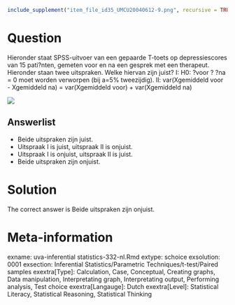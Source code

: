 ```{r, echo = FALSE, results = "hide"}
include_supplement("item_file_id35_UMCU20040612-9.png", recursive = TRUE)
```
Question
========

Hieronder staat SPSS-uitvoer van een gepaarde T-toets op depressiescores van 15 pati?nten, gemeten voor en na een gesprek met een therapeut. Hieronder staan twee uitspraken. Welke hiervan zijn juist?
I: H0: ?voor ? ?na = 0 moet worden verworpen (bij a=5% tweezijdig).
II: var(Xgemiddeld voor - Xgemiddeld na) = var(Xgemiddeld voor) + var(Xgemiddeld na) 



 ![](item_file_id35_UMCU20040612-9.png) 

Answerlist
----------
* Beide uitspraken zijn juist.
* Uitspraak I is juist, uitspraak II is onjuist.
* Uitspraak I is onjuist, uitspraak II is juist.
* Beide uitspraken zijn onjuist.

Solution
========

The correct answer is  Beide uitspraken zijn onjuist. 

Meta-information
================
exname: uva-inferential statistics-332-nl.Rmd 
extype: schoice 
exsolution: 0001 
exsection: Inferential Statistics/Parametric Techniques/t-test/Paired samples
exextra[Type]: Calculation, Case, Conceptual, Creating graphs, Data manipulation, Interpretating graph, Interpretating output, Performing analysis, Test choice 
exextra[Langauge]: Dutch 
exextra[Level]: Statistical Literacy, Statistical Reasoning, Statistical Thinking 
